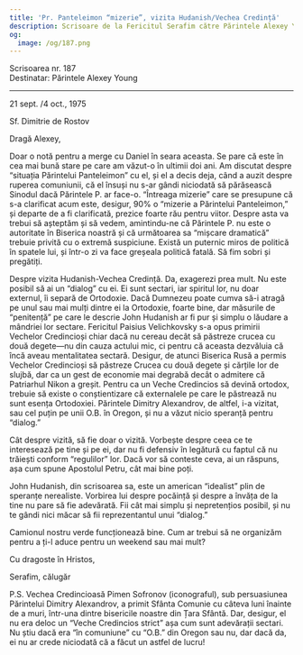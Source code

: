 ```yaml
---
title: 'Pr. Panteleimon “mizerie”, vizita Hudanish/Vechea Credință'
description: Scrisoare de la Fericitul Serafim către Părintele Alexey Young.
og:
  image: /og/187.png
---
```


<div style={{textAlign:'right', fontFamily:'monospace'}}>Scrisoarea nr. 187</div>
<div style={{textAlign:'left', fontFamily:'monospace'}}>Destinatar: Părintele Alexey Young</div>

---

21 sept. /4 oct., 1975

Sf. Dimitrie de Rostov

Dragă Alexey,

Doar o notă pentru a merge cu Daniel în seara aceasta. Se pare că este în cea mai bună stare pe care am văzut-o în ultimii doi ani. Am discutat despre “situația Părintelui Panteleimon” cu el, și el a decis deja, când a auzit despre ruperea comuniunii, că el însuși nu s-ar gândi niciodată să părăsească Sinodul dacă Părintele P. ar face-o. “Întreaga mizerie” care se presupune că s-a clarificat acum este, desigur, 90% o “mizerie a Părintelui Panteleimon,” și departe de a fi clarificată, prezice foarte rău pentru viitor. Despre asta va trebui să așteptăm și să vedem, amintindu-ne că Părintele P. nu este o autoritate în Biserica noastră și că următoarea sa “mișcare dramatică” trebuie privită cu o extremă suspiciune. Există un puternic miros de politică în spatele lui, și într-o zi va face greșeala politică fatală. Să fim sobri și pregătiți.

Despre vizita Hudanish-Vechea Credință. Da, exagerezi prea mult. Nu este posibil să ai un “dialog” cu ei. Ei sunt sectari, iar spiritul lor, nu doar externul, îi separă de Ortodoxie. Dacă Dumnezeu poate cumva să-i atragă pe unul sau mai mulți dintre ei la Ortodoxie, foarte bine, dar măsurile de “penitență” pe care le descrie John Hudanish ar fi pur și simplu o lăudare a mândriei lor sectare. Fericitul Paisius Velichkovsky s-a opus primirii Vechelor Credincioși chiar dacă nu cereau decât să păstreze crucea cu două degete—nu din cauza actului mic, ci pentru că aceasta dezvăluia că încă aveau mentalitatea sectară. Desigur, de atunci Biserica Rusă a permis Vechelor Credincioși să păstreze Crucea cu două degete și cărțile lor de slujbă, dar ca un gest de economie mai degrabă decât o admitere că Patriarhul Nikon a greșit. Pentru ca un Veche Credincios să devină ortodox, trebuie să existe o conștientizare că externalele pe care le păstrează nu sunt esența Ortodoxiei. Părintele Dimitry Alexandrov, de altfel, i-a vizitat, sau cel puțin pe unii O.B. în Oregon, și nu a văzut nicio speranță pentru “dialog.”

Cât despre vizită, să fie doar o vizită. Vorbește despre ceea ce te interesează pe tine și pe ei, dar nu fi defensiv în legătură cu faptul că nu trăiești conform “regulilor” lor. Dacă vor să conteste ceva, ai un răspuns, așa cum spune Apostolul Petru, cât mai bine poți.

John Hudanish, din scrisoarea sa, este un american “idealist” plin de speranțe nerealiste. Vorbirea lui despre pocăință și despre a învăța de la tine nu pare să fie adevărată. Fii cât mai simplu și nepretențios posibil, și nu te gândi nici măcar să fii reprezentantul unui “dialog.”

Camionul nostru verde funcționează bine. Cum ar trebui să ne organizăm pentru a ți-l aduce pentru un weekend sau mai mult?

Cu dragoste în Hristos,

Serafim, călugăr

P.S. Vechea Credincioasă Pimen Sofronov (iconograful), sub persuasiunea Părintelui Dimitry Alexandrov, a primit Sfânta Comunie cu câteva luni înainte de a muri, într-una dintre bisericile noastre din Țara Sfântă. Dar, desigur, el nu era deloc un “Veche Credincios strict” așa cum sunt adevărații sectari. Nu știu dacă era “în comuniune” cu “O.B.” din Oregon sau nu, dar dacă da, ei nu ar crede niciodată că a făcut un astfel de lucru!
